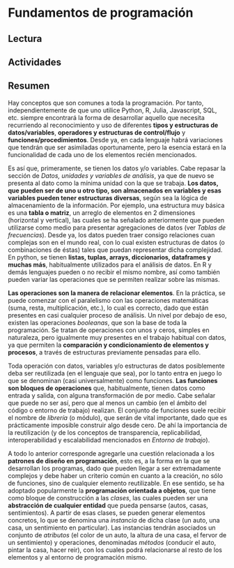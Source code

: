 # Fundamentos de programación

## Lectura

## Actividades


## Resumen

Hay conceptos que son comunes a toda la programación. Por tanto, independientemente de que uno utilice Python, R, Julia, Javascript, SQL, etc. siempre encontrará la forma de desarrollar aquello que necesita recurriendo al reconocimiento y uso de diferentes **tipos y estructuras de datos/variables**, **operadores y estructuras de control/flujo** y **funciones/procedimientos**. Desde ya, en cada lenguaje habrá variaciones que tendrán que ser asimiladas oportunamente, pero la esencia estará en la funcionalidad de cada uno de los elementos recién mencionados.

Es así que, primeramente, se tienen los datos y/o variables. Cabe repasar la sección de _Datos, unidades y variables de análisis_, ya que de nuevo se presenta al dato como la mínima unidad con la que se trabaja. **Los datos, que pueden ser de uno u otro tipo, son almacenados en variables y esas variables pueden tener estructuras diversas**, según sea la lógica de almacenamiento de la información. Por ejemplo, una estructura muy básica es una **tabla o matriz**, un arreglo de elementos en 2 dimensiones (horizontal y vertical), las cuales se ha señalado anteriormente que pueden utilizarse como medio para presentar agregaciones de datos (ver _Tablas de frecuencias_). Desde ya, los datos pueden traer consigo relaciones cuan complejas son en el mundo real, con lo cual existen estructuras de datos (o combinaciones de éstas) tales que puedan representar dicha complejidad. En python, se tienen **listas, tuplas, arrays, diccionarios, dataframes y muchas más**, habitualmente utilizados para el análisis de datos. En R y demás lenguajes pueden o no recibir el mismo nombre, así como también pueden variar las operaciones que se permiten realizar sobre las mismas.

**Las operaciones son la manera de relacionar elementos**. En la práctica, se puede comenzar con el paralelismo con las operaciones matemáticas (suma, resta, multiplicación, etc.), lo cual es correcto, dado que están presentes en casi cualquier proceso de análisis. Un nivel por debajo de eso, existen las operaciones _booleanas_, que son la base de toda la programación. Se tratan de operaciones con unos y ceros, simples en naturaleza, pero igualmente muy presentes en el trabajo habitual con datos, ya que permiten la **comparación y condicionamiento de elementos y procesos**, a través de estructuras previamente pensadas para ello.

Toda operación con datos, variables y/o estructuras de datos posiblemente deba ser reutilizada (en el lenguaje que sea), por lo tanto entra en juego lo que se denominan (casi universalmente) como funciones. **Las funciones son bloques de operaciones** que, habitualmente, tienen datos como entrada y salida, con alguna transformación de por medio. Cabe señalar que puede no ser así, pero que al menos un cambio (en el ámbito del código o entorno de trabajo) realizan. El conjunto de funciones suele recibir el nombre de _librería_ (o módulo), que serán de vital importante, dado que es prácticamente imposible construir algo desde cero. De ahí la importancia de la reutilización (y de los conceptos de transparencia, replicabilidad, interoperabilidad y escalabilidad mencionados en _Entorno de trabajo_).

A todo lo anterior corresponde agregarle una cuestión relacionada a los **patrones de diseño en programación**, esto es, a la forma en la que se desarrollan los programas, dado que pueden llegar a ser extremadamente complejos y debe haber un criterio común en cuanto a la creación, no sólo de funciones, sino de cualquier elemento reutilizable. En ese sentido, se ha adoptado popularmente la **programación orientada a objetos**, que tiene como bloque de construcción a las _clases_, las cuales pueden ser una **abstracción de cualquier entidad** que pueda pensarse (autos, casas, sentimientos). A partir de esas clases, se pueden generar elementos concretos, lo que se denomina una _instancia_ de dicha clase (un auto, una casa, un sentimiento en particular). Las instancias tendrán asociados un conjunto de _atributos_ (el color de un auto, la altura de una casa, el fervor de un sentimiento) y operaciones, denominadas _métodos_ (conducir el auto, pintar la casa, hacer reir), con los cuales podrá relacionarse al resto de los elementos y al entorno de programación mismo.

